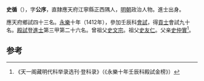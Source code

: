 '''史循'''（{{bd|1387年||？}}），字'''公序'''，直隸應天府江寧縣正西隅人，[[明朝|明朝]]政治人物。進士出身。

應天府鄉試四十三名。[[永樂|永樂]]十年（1412年），參加壬辰科[[會試|會試]]，得[[貢士|貢士]]會試九十名。[[殿試|殿試]]登[[進士|進士]]第三甲第二十六名。曾祖父[[史文宗|史文宗]]。祖父[[史友仁|史友仁]]。父亲[[史仲實|史仲實]]<ref>《天一阁藏明代科举录选刊·登科录》（《永樂十年壬辰科殿試金榜》）</ref>。

==参考==
{{reflist}}
{{明朝人物小作品}}
{{永樂十年壬辰科殿試金榜}}